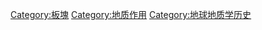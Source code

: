 {{Commonscat|Orogeny}}

[[Category:板塊|Category:板塊]]
[[Category:地质作用|Category:地质作用]]
[[Category:地球地质学历史|Category:地球地质学历史]]